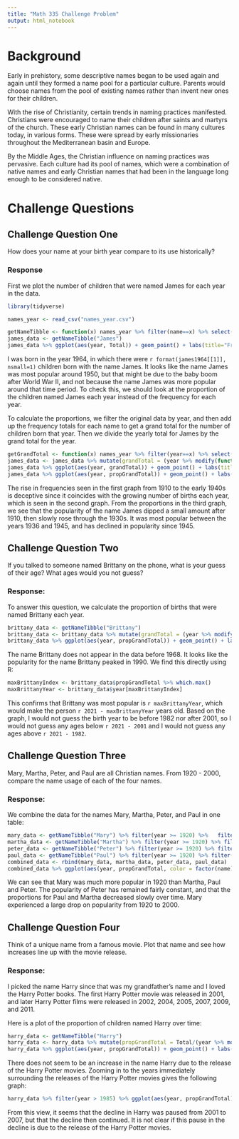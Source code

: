 ```yaml
---
title: "Math 335 Challenge Problem"
output: html_notebook
---
```


# Background

Early in prehistory, some descriptive names began to be used again and again until they formed a name pool for a particular culture. Parents would choose names from the pool of existing names rather than invent new ones for their children.

With the rise of Christianity, certain trends in naming practices manifested. Christians were encouraged to name their children after saints and martyrs of the church. These early Christian names can be found in many cultures today, in various forms. These were spread by early missionaries throughout the Mediterranean basin and Europe.

By the Middle Ages, the Christian influence on naming practices was pervasive. Each culture had its pool of names, which were a combination of native names and early Christian names that had been in the language long enough to be considered native.

# Challenge Questions

## Challenge Question One

How does your name at your birth year compare to its use historically?

### Response

First we plot the number of children that were named James for each year in the data.

```r
library(tidyverse)
```
```r
names_year <- read_csv("names_year.csv")
```
```r
getNameTibble <- function(x) names_year %>% filter(name==x) %>% select(c(year, Total))
james_data <- getNameTibble("James")
james_data %>% ggplot(aes(year, Total)) + geom_point() + labs(title="Frequency of children named James by year", x="Year", y="Yearly Total") + geom_vline(xintercept=1964, linetype='dashed', color='blue') + annotate("text", x = 1969, y = 0, label = "1964", color = "blue")
```
I was born in the year 1964, in which there were `r format(james1964[[1]], nsmall=1)` children born with the name James. It looks like the name James was most popular around 1950, but that might be due to the baby boom after World War II, and not because the name James was more popular around that time period. To check this, we should look at the proportion of the children named James each year instead of the frequency for each year.

To calculate the proportions, we filter the original data by year, and then add up the frequency totals for each name to get a grand total for the number of children born that year.  Then we divide the yearly total for James by the grand total for the year.

```r
getGrandTotal <- function(x) names_year %>% filter(year==x) %>% select(c(Total)) %>% sum()
james_data <- james_data %>% mutate(grandTotal = (year %>% modify(function(x) getGrandTotal(x))), propGrandTotal = Total/grandTotal)
james_data %>% ggplot(aes(year, grandTotal)) + geom_point() + labs(title="Total number of children born each year", x="Year", y="Total born")
james_data %>% ggplot(aes(year, propGrandTotal)) + geom_point() + labs(title="Proportion of children named James by year", x="Year", y="Yearly proportion") + geom_vline(xintercept=1964, linetype='dashed', color='blue')  + annotate("text", x = 1969, y = 0, label = "1964", color = "blue")
```
The rise in frequencies seen in the first graph from 1910 to the early 1940s is deceptive since it coincides with the growing number of births each year, which is seen in the second graph.  From the proportions in the third graph, we see that the popularity of the name James dipped a small amount after 1910, then slowly rose through the 1930s. It was most popular between the years 1936 and 1945, and has declined in popularity since 1945.

## Challenge Question Two

If you talked to someone named Brittany on the phone, what is your guess of their age? What ages would you not guess?


### Response:

To answer this question, we calculate the proportion of births that were named Brittany each year.

```r
brittany_data <- getNameTibble("Brittany")
brittany_data <- brittany_data %>% mutate(grandTotal = (year %>% modify(function(x) getGrandTotal(x))), propGrandTotal = Total/grandTotal)
brittany_data %>% ggplot(aes(year, propGrandTotal)) + geom_point() + labs(title="Proportion of children named Brittany by year", x="Year", y="Yearly proportion")
```
The name Brittany does not appear in the data before 1968.  It looks like the popularity for the name Brittany peaked in 1990.
We find this directly using R:

```r
maxBrittanyIndex <- brittany_data$propGrandTotal %>% which.max()
maxBrittanyYear <- brittany_data$year[maxBrittanyIndex]
```
This confirms that Brittany was most popular is `r maxBrittanyYear`, which would make the person `r 2021 - maxBrittanyYear` years old. Based on the graph, I would not guess the birth year to be before 1982 nor after 2001, so I would not guess any ages below `r 2021 - 2001` and I would not guess any ages above `r 2021 - 1982`.

## Challenge Question Three

Mary, Martha, Peter, and Paul are all Christian names. From 1920 - 2000, compare the name usage of each of the four names.

### Response:

We combine the data for the names Mary, Martha, Peter, and Paul in one table:

```r
mary_data <- getNameTibble("Mary") %>% filter(year >= 1920) %>%   filter(year <= 2000) %>% mutate(name = "Mary") %>% mutate(propGrandTotal = Total/(year %>% modify(function(x) getGrandTotal(x))))
martha_data <- getNameTibble("Martha") %>% filter(year >= 1920) %>% filter(year <= 2000) %>% mutate(name = "Martha") %>% mutate(propGrandTotal = Total/(year %>% modify(function(x) getGrandTotal(x))))
peter_data <- getNameTibble("Peter") %>% filter(year >= 1920) %>% filter(year <= 2000) %>% mutate(name = "Peter") %>% mutate(propGrandTotal = Total/(year %>% modify(function(x) getGrandTotal(x))))
paul_data <- getNameTibble("Paul") %>% filter(year >= 1920) %>% filter(year <= 2000) %>% mutate(name = "Paul") %>% mutate(propGrandTotal = Total/(year %>% modify(function(x) getGrandTotal(x))))
combined_data <- rbind(mary_data, martha_data, peter_data, paul_data)
combined_data %>% ggplot(aes(year, propGrandTotal, color = factor(name))) + geom_point() + labs(title="Proportion of children by year", x="Year", y="Yearly proportion") + scale_color_brewer(palette = "Set2")
```
We can see that Mary was much more popular in 1920 than Martha, Paul and Peter.  The popularity of Peter has remained fairly constant, and that the proportions for Paul and Martha decreased slowly over time.  Mary  experienced a large drop on popularity from 1920 to 2000.


## Challenge Question Four

Think of a unique name from a famous movie. Plot that name and see how increases line up with the movie release.

### Response:

I picked the name Harry since that was my grandfather's name and I loved the Harry Potter books.  The first Harry Potter movie was released in 2001, and later Harry Potter films were released in 2002, 2004, 2005, 2007, 2009, and 2011.

Here is a plot of the proportion of children named Harry over time:

```r
harry_data <- getNameTibble("Harry")
harry_data <- harry_data %>% mutate(propGrandTotal = Total/(year %>% modify(function(x) getGrandTotal(x))))
harry_data %>% ggplot(aes(year, propGrandTotal)) + geom_point() + labs(title="Proportion of children named Harry by year", x="Year", y="Yearly proportion") + geom_vline(xintercept=2001, linetype='dashed', color='blue') + annotate("text", x = 2006, y = 0.001, label = "2001", color = "blue")
```
There does not seem to be an increase in the name Harry due to the release of the Harry Potter movies.  Zooming in to the years immediately surrounding the releases of the Harry Potter movies gives the following graph:

```r
harry_data %>% filter(year > 1985) %>% ggplot(aes(year, propGrandTotal)) + geom_point() + labs(title="Proportion of children named Harry by year", x="Year", y="Yearly proportion") + geom_vline(xintercept=2001, linetype='dashed', color='blue')  + annotate("text", x = 2003, y = 0.0001, label = "2001", color = "blue")
```
From this view, it seems that the decline in Harry was paused from 2001 to 2007, but that the decline then continued.  It is not clear if this pause in the decline is due to the release of the Harry Potter movies.
